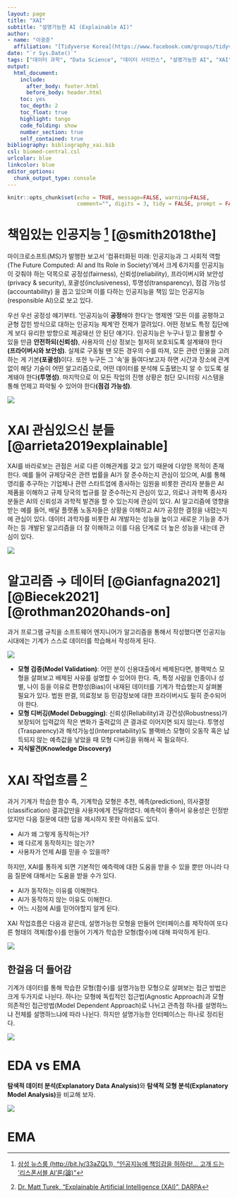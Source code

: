 ```yaml
---
layout: page
title: "XAI"
subtitle: "설명가능한 AI (Explainable AI)"
author:
- name: "이광춘"
  affiliation: "[Tidyverse Korea](https://www.facebook.com/groups/tidyverse/)"
date: "`r Sys.Date()`"
tags: ["데이터 과학", "Data Science", "데이터 사이언스", "설명가능한 AI", "XAI", "Explainable AI"]
output:
  html_document: 
    include:
      after_body: footer.html
      before_body: header.html
    toc: yes
    toc_depth: 2
    toc_float: true
    highlight: tango
    code_folding: show
    number_section: true
    self_contained: true
bibliography: bibliography_xai.bib
csl: biomed-central.csl
urlcolor: blue
linkcolor: blue
editor_options: 
  chunk_output_type: console
---
```


```r
knitr::opts_chunk$set(echo = TRUE, message=FALSE, warning=FALSE,
                      comment="", digits = 3, tidy = FALSE, prompt = FALSE, fig.align = 'center')

```

# 책임있는 인공지능 [^responsible-ai] [@smith2018the] {#responsible-ai}

[^responsible-ai]: [삼성 뉴스룸 (http://bit.ly/33aZQL1), "인공지능에 책임감을 허하라!… 고개 드는 ‘리스폰서블 AI’론(論)"](http://bit.ly/33aZQL1)

마이크로소프트(MS)가 발행한 보고서 ‘컴퓨터화된 미래: 인공지능과 그 사회적 역할(The Future Computed: AI and Its Role in Society)’에서 크게 6가지를 인공지능이 갖춰야 하는 덕목으로 공정성(fairness), 신뢰성(reliability), 프라이버시와 보안성(privacy & security), 포괄성(inclusiveness), 투명성(transparency), 점검 가능성(accountability) 을 꼽고 있으며 이를 다하는 인공지능을 책임 있는 인공지능(responsible AI)으로 보고 있다.

우선 우선 공정성 얘기부터. '인공지능이 **공정**해야 한다'는 명제엔 '모든 이를 공평하고 균형 잡힌 방식으로 대하는 인공지능 체계'란 전제가 깔려있다. 어떤 정보도 특정 집단에게 보다 유리한 방향으로 제공돼선 안 된단 얘기다. 인공지능은 누구나 믿고 활용할 수 있을 만큼 **안전하되(신뢰성)**, 사용자의 신상 정보는 철저히 보호되도록 설계돼야 한다**(프라이버시와 보안성)**. 실제로 구동될 땐 모든 경우의 수를 따져, 모든 관련 인물을 고려하는 게 기본**(포괄성)**이다. 또한 누구든 그 '속'을 들여다보고자 하면 시간과 장소에 관계 없이 해당 기술이 어떤 알고리즘으로, 어떤 데이터를 분석해 도출됐는지 알 수 있도록 설계돼야 한다**(투명성)**. 마지막으로 이 모든 작업의 진행 상황은 첨단 모니터링 시스템을 통해 언제고 파악될 수 있어야 한다**(점검 가능성)**.


![](fig/xai-responsible-ai.png)

# XAI 관심있으신 분들 [@arrieta2019explainable] {#xai-stakeholders}

XAI를 바라로보는 관점은 서로 다른 이해관계를 갖고 있기 때문에 다양한 목적이 존재한다. 예를 들어 규제당국은 관련 법률을 AI가 잘 준수하는지 관심이 있으며, AI를 통해 영리를 추구하는 기업체나 관련 스타트업에 종사하는 임원을 비롯한 관리자 분들은 AI 제품을 이해하고 규제 당국의 법규를 잘 준수하는지 관심이 있고, 의료나 과학쪽 종사자분들은 AI의 신뢰성과 과학적 발견을 할 수 있는지에 관심이 있다. AI 알고리즘에 영향을 받는 예를 들어, 배달 플랫폼 노동자들은 상황을 이해하고 AI가 공정한 결정을 내렸는지에 관심이 있다. 데이터 과학자를 비롯한 AI 개발자는 성능을 높이고 새로운 기능을 추가하는 등 개발된 알고리즘을 더 잘 이해하고 이를 다음 단계로 더 높은 성능을 내는데 관심이 있다.

![](fig/xai-stakeholders.png)

# 알고리즘 &rarr; 데이터 [@Gianfagna2021] [@Biecek2021] [@rothman2020hands-on] {#algorithm-to-data}

과거 프로그램 규칙을 소프트웨어 엔지니어가 알고리즘을 통해서 작성했다면 인공지능 시대에는 기계가 스스로 데이터를 학습해서 작성하게 된다. 

![](fig/algorithm2data.png)

- **모형 검증(Model Validation)**: 어떤 분이 신용대출에서 배제된다면, 블랙박스 모형을 살펴보고 배제된 사유를 설명할 수 있어야 한다. 즉, 특정 사람을 인종이나 성별, 나이 등을 이유로 편향성(Bias)이 내재된 데이터를 기계가 학습했는지 살펴볼 필요가 있다. 법원 판결, 의료정보 등 민감정보에 대한 프라이버시도 필히 준수되어야 한다. 
- **모형 디버깅(Model Debugging)**: 신뢰성(Reliability)과 강건성(Robustness)가 보장되어 입력값의 작은 변화가 출력값의 큰 결과로 이어지면 되지 않는다. 투명성(Trasparency)과 해석가능성(Interpretability)도 블랙바스 모형이 오동작 혹은 납득되지 않는 예측값을 낳았을 때 모형 디버깅을 위해서 꼭 필요하다.
- **지식발견(Knowledge Discovery)**

# XAI 작업흐름 [^xai-dod] {#xai-workflow}

[^xai-dod]: [Dr. Matt Turek, "Explainable Artificial Intelligence (XAI)", DARPA](https://www.darpa.mil/program/explainable-artificial-intelligence)

과거 기계가 학습한 함수 즉, 기계학습 모형은 추천, 예측(prediction), 의사결정(classification) 결과값만을 사용자에게 전달하였다. 예측력이 좋아서 유용성은 인정받았지만 다음 질문에 대한 답을 제시하지 못한 아쉬움도 있다.

- AI가 왜 그렇게 동작하는가?
- 왜 다르게 동작하지는 않는가?
- 사용자가 언제 AI를 믿을 수 있을까?

하지만, XAI를 통하게 되면 기본적인 예측력에 대한 도움을 받을 수 있을 뿐만 아니라 다음 질문에 대해서는 도움을 받을 수가 있다.

- AI가 동작하는 이유를 이해한다.
- AI가 동작하지 않는 이유도 이해한다.
- 어느 시점에 AI를 믿어야할지 알게 된다.

XAI 작업흐름은 다음과 같은데, 설명가능한 모형을 만들어 인터페이스를 제작하여 또다른 형태의 객체(함수)를 만들어 기계가 학습한 모형(함수)에 대해 파악하게 된다.

![](fig/xai-workflow.png)

## 한걸음 더 들어감 {#move-step-forwards}

기계가 데이터를 통해 학습한 모형(함수)를 설명가능한 모형으로 살펴보는 접근 방법은 크게 두가지로 나뉜다. 하나는 모형에 독립적인 접근법(Agnostic Approach)과 모형 의존적인 접근방법(Model Dependent Approach)로 나뉘고 관측점 하나를 설명하느냐 전체를 설명하느냐에 따라 나뉜다. 하지만 설명가능한 인터페이스는 하나로 정리된다.


![](fig/xai-workflows-inside.png)


# EDA vs EMA {#eda-vs-ema}

**탐색적 데이터 분석(Explanatory Data Analysis)**와 **탐색적 모형 분석(Explanatory Model Analysis)**을 비교해 보자.

![](fig/EDAvsEMA.png)



# EMA {#EMA}


